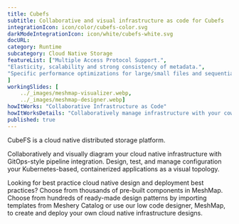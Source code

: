 ```yaml
---
title: Cubefs  
subtitle: Collaborative and visual infrastructure as code for Cubefs
integrationIcon: icon/color/cubefs-color.svg
darkModeIntegrationIcon: icon/white/cubefs-white.svg
docURL: 
category: Runtime
subcategory: Cloud Native Storage
featureList: ["Multiple Access Protocol Support.",
"Elasticity, scalability and strong consistency of metadata.",
"Specific performance optimizations for large/small files and sequential/random writes."
]
workingSlides: [
    ../_images/meshmap-visualizer.webp,
    ../_images/meshmap-designer.webp]
howItWorks: "Collaborative Infrastructure as Code"
howItWorksDetails: "Collaboratively manage infrastructure with your coworkers synchronously sharing the same designs."
published: true
---
```

<p>
    CubeFS is a cloud native distributed storage platform. 
</p>
<p>
    Collaboratively and visually diagram your cloud native infrastructure with GitOps-style pipeline integration. Design, test, and manage configuration your Kubernetes-based, containerized applications as a visual topology.
</p>
<p>
    Looking for best practice cloud native design and deployment best practices? Choose from thousands of pre-built components in MeshMap. Choose from hundreds of ready-made design patterns by importing templates from Meshery Catalog or use our low code designer, MeshMap, to create and deploy your own cloud native infrastructure designs.
</p>
